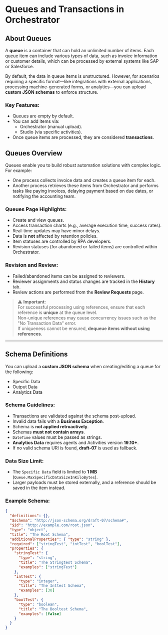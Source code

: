 # Queues and Transactions in Orchestrator

## About Queues

A **queue** is a container that can hold an unlimited number of items. Each queue item can include various types of data, such as invoice information or customer details, which can be processed by external systems like SAP or Salesforce.

By default, the data in queue items is unstructured. However, for scenarios requiring a specific format—like integrations with external applications, processing machine-generated forms, or analytics—you can upload **custom JSON schemas** to enforce structure.

### Key Features:
- Queues are empty by default.
- You can add items via:
  - Orchestrator (manual upload).
  - Studio (via specific activities).
- Once queue items are processed, they are considered **transactions**.

## Queues Overview

Queues enable you to build robust automation solutions with complex logic. For example:
- One process collects invoice data and creates a queue item for each.
- Another process retrieves these items from Orchestrator and performs tasks like paying invoices, delaying payment based on due dates, or notifying the accounting team.

### Queues Page Highlights:
- Create and view queues.
- Access transaction charts (e.g., average execution time, success rates).
- Real-time updates may have minor delays.
- Data is **not** affected by retention policies.
- Item statuses are controlled by RPA developers.
- Revision statuses (for abandoned or failed items) are controlled within Orchestrator.

### Revision and Review:
- Failed/abandoned items can be assigned to reviewers.
- Reviewer assignments and status changes are tracked in the **History** tab.
- Review actions are performed from the **Review Requests** page.

> ⚠️ **Important:**  
> For successful processing using references, ensure that each reference is **unique** at the queue level.  
> Non-unique references may cause concurrency issues such as the "No Transaction Data" error.  
> If uniqueness cannot be ensured, **dequeue items without using references**.

---

## Schema Definitions

You can upload a **custom JSON schema** when creating/editing a queue for the following:
- Specific Data
- Output Data
- Analytics Data

### Schema Guidelines:
- Transactions are validated against the schema post-upload.
- Invalid data fails with a **Business Exception**.
- Schema is **not applied retroactively**.
- Schemas **must not contain arrays**.
- `DateTime` values must be passed as strings.
- **Analytics Data** requires agents and Activities version **19.10+**.
- If no valid schema URI is found, **draft-07** is used as fallback.

### Data Size Limit:
- The `Specific Data` field is limited to **1 MB** (`Queue.MaxSpecificDataSizeInKiloBytes`).
- Larger payloads must be stored externally, and a reference should be saved in the item instead.

### Example Schema:
```json
{
  "definitions": {},
  "$schema": "http://json-schema.org/draft-07/schema#",
  "$id": "http://example.com/root.json",
  "type": "object",
  "title": "The Root Schema",
  "additionalProperties": { "type": "string" },
  "required": ["stringTest", "intTest", "boolTest"],
  "properties": {
    "stringTest": {
      "type": "string",
      "title": "The Stringtest Schema",
      "examples": ["stringTest"]
    },
    "intTest": {
      "type": "integer",
      "title": "The Inttest Schema",
      "examples": [30]
    },
    "boolTest": {
      "type": "boolean",
      "title": "The Booltest Schema",
      "examples": [false]
    }
  }
}
